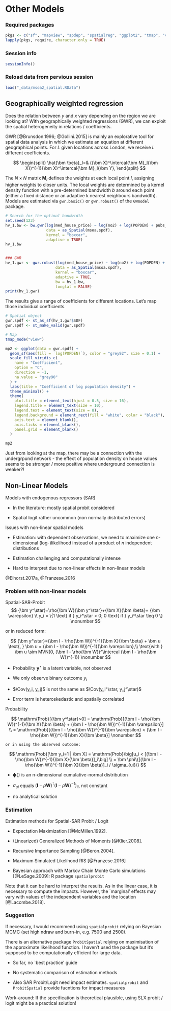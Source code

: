 ::: {.content-hidden unless-format="html"}
$$
\newcommand{\tr}{\mathrm{tr}}
\newcommand{\rank}{\mathrm{rank}}
\newcommand{\plim}{\operatornamewithlimits{plim}}
\newcommand{\diag}{\mathrm{diag}}
\newcommand{\bm}[1]{\boldsymbol{\mathbf{#1}}}
\newcommand{\Var}{\mathrm{Var}}
\newcommand{\Exp}{\mathrm{E}}
\newcommand{\Cov}{\mathrm{Cov}}
\newcommand\given[1][]{\:#1\vert\:}
\newcommand{\irow}[1]{%
\begin{pmatrix}#1\end{pmatrix}
}
$$
:::

\newcommand{\Prob}{\mathrm{Prob}}

# Other Models

### Required packages

```r
pkgs <- c("sf", "mapview", "spdep", "spatialreg", "ggplot2", "tmap", "viridis", "viridisLite", "GWmodel") # note: load spdep first, then spatialreg
lapply(pkgs, require, character.only = TRUE)

```

### Session info

```r
sessionInfo()

```

### Reload data from pervious session

```r
load("_data/msoa2_spatial.RData")
```



## Geographically weighted regression

Does the relation between $y$ and $x$ vary depending on the region we are looking at? With geographically weighted regressions (GWR), we can exploit the spatial heterogeneity in relations / coefficients.

GWR [@Brunsdon.1996; @Gollini.2015] is mainly an explorative tool for spatial data analysis in which we estimate an equation at different geographical points. For $L$ given locations across London, we receive $L$ different coefficients.

$$
\begin{split} 
\hat{\bm \beta}_l=& ({\bm X}^\intercal{\bm M}_l{\bm X})^{-1}{\bm X}^\intercal{\bm M}_l{\bm Y},
\end{split}
$$

The $N \times N$ matrix ${\bm M}_l$ defines the weights at each local point $l$, assigning higher weights to closer units. The local weights are determined by a kernel density function with a pre-determined bandwidth $b$ around each point (either a fixed distance or an adaptive k nearest neighbours bandwidth). Models are estimated via `gwr.basic()` or `gwr.robust()` of the `GWmodel` package.

```r
# Search for the optimal bandwidth 
set.seed(123)
hv_1.bw <- bw.gwr(log(med_house_price) ~ log(no2) + log(POPDEN) + pubs_count ,
                  data = as_Spatial(msoa.spdf),
                  kernel = "boxcar",
                  adaptive = TRUE) 
hv_1.bw


### GWR 
hv_1.gwr <- gwr.robust(log(med_house_price) ~ log(no2) + log(POPDEN) + pubs_count,
                      data = as_Spatial(msoa.spdf), 
                      kernel = "boxcar", 
                      adaptive = TRUE, 
                      bw = hv_1.bw, 
                      longlat = FALSE)
print(hv_1.gwr)
```

The results give a range of coefficients for different locations. Let's map those individual coefficients.

```r
# Spatial object
gwr.spdf <- st_as_sf(hv_1.gwr$SDF)
gwr.spdf <- st_make_valid(gwr.spdf)

# Map
tmap_mode("view")

mp2 <- ggplot(data = gwr.spdf) +
  geom_sf(aes(fill = `log(POPDEN)`), color = "grey92", size = 0.1) +
  scale_fill_viridis_c(
    name = "Coefficient",
    option = "C",
    direction = -1,
    na.value = "grey90"
  ) +
  labs(title = "Coefficient of log population density") +
  theme_minimal() +
  theme(
    plot.title = element_text(hjust = 0.5, size = 16),
    legend.title = element_text(size = 10),
    legend.text = element_text(size = 8),
    legend.background = element_rect(fill = "white", color = "black"),
    axis.text = element_blank(),
    axis.ticks = element_blank(),
    panel.grid = element_blank()
  )

mp2
```

Just from looking at the map, there may be a connection with the undergrpund network - the effect of population density on house values seems to be stronger / more positive where underground connection is weaker?!


## Non-Linear Models

Models with endogenous regressors (SAR)


- In the literature: mostly spatial probit considered

- Spatial logit rather uncommon (non normally distributed errors)


	
Issues with non-linear spatial models

- Estimation: with dependent observations, we need to maximize one $n$-dimensional (log-)likelihood instead of a product of $n$ independent distributions

- Estimation challenging and computationally intense

- Hard to interpret due to non-linear effects in non-linear models

	
@Elhorst.2017a, @Franzese.2016

### Problem with non-linear models

Spatial-SAR-Probit
$$
		{\bm y^\star}=\rho{\bm W}{\bm y^\star}+{\bm X}{\bm \beta}+ {\bm \varepsilon} \\		
		y_i = \{1 \text{ if } y_i^\star > 0; 0 \text{ if } y_i^\star \leq 0 \} \nonumber
$$

or in reduced form:
	
$$
		{\bm y^\star}=(\bm I - \rho{\bm W})^{-1}{\bm X}{\bm \beta} + \bm u \text{, } \bm u = (\bm I - \rho{\bm W})^{-1}{\bm \varepsilon},\\
		\text{with } \bm u \sim MVN(0, (\bm I - \rho{\bm W})^\intercal (\bm I - \rho{\bm W})^{-1}) \nonumber
$$

- Probability $\bm y^\star$ is a latent variable, not observed

- We only observe binary outcome $y_i$

- $\Cov(y_i, y_j)$ is not the same as $\Cov(y_i^\star, y_j^\star)$

- Error term is heteroskedastic and spatially correlated


Probability

$$
		\Prob[{\bm y^\star}>0]  = 
		\Prob[(\bm I - \rho{\bm W})^{-1}{\bm X}{\bm \beta} + 
		(\bm I - \rho{\bm W})^{-1}{\bm \varepsilon}] \\
		  =  \Prob[(\bm I - \rho{\bm W})^{-1}{\bm \varepsilon} <
		 (\bm I - \rho{\bm W})^{-1}{\bm X}{\bm \beta}] \nonumber
$$

	or in using the observed outcome:
	
$$
		\Prob[\bm y_i=1 | \bm X]  = 
		\Prob\big[u_i <
		 [(\bm I - \rho{\bm W})^{-1}{\bm X}{\bm \beta}]_i\big] \\
		  = \bm \phi\{[(\bm I - \rho{\bm W})^{-1}{\bm X}{\bm \beta}]_i 
		 / \sigma_{ui}\} 
$$
	
- $\bm \phi\{\}$ is an n-dimensional cumulative-normal distribution 

- $\sigma_{ui}$ equals $(\bm I - \rho{\bm W})^\intercal (\bm I - \rho{\bm W})^{-1})_{ii}$, not constant

- no analytical solution

### Estimation

Estimation methods for Spatial-SAR Probit / Logit

- Expectation Maximization [@McMillen.1992].

- (Linearized) Generalized Methods of Moments [@Klier.2008].

- Recursive Importance Sampling [@Beron.2004].

- Maximum Simulated Likelihood RIS [@Franzese.2016]

- Bayesian approach with Markov Chain Monte Carlo simulations [@LeSage.2009]: R package `spatialprobit`
	
Note that it can be hard to interpret the results. As in the linear case, it is necessary to compute the impacts. However, the `marginal' effects may vary with values of the independent variables and the location [@Lacombe.2018].


### Suggestion

If necessary, I would recommend using `spatialprobit` relying on Bayesian MCMC (set high ndraw and burn-in, e.g. 7500 and 2500).

There is an alternative package `ProbitSpatial` relying on maximisation of the approximate likelihood function. I haven't used the package but it's supposed to be computationally efficient for large data.


- So far, no `best practice' guide

- No systematic comparison of estimation methods

- Also SAR Probit/Logit need impact estimates. `spatialprobit` and `ProbitSpatial` provide fucntions for impact measures

Work-around: If the specification is theoretical plausible, using SLX probit / logit might be a practical solution! 


